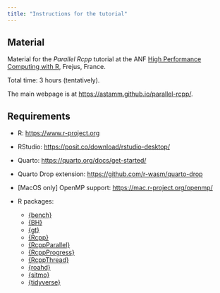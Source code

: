 ```yaml
---
title: "Instructions for the tutorial"
---
```


## Material

Material for the *Parallel Rcpp* tutorial at the ANF [High Performance Computing
with R](https://indico.mathrice.fr/event/536/), Frejus, France. 

Total time: 3 hours (tentatively).

The main webpage is at <https://astamm.github.io/parallel-rcpp/>.

## Requirements

- R: <https://www.r-project.org>
- RStudio: <https://posit.co/download/rstudio-desktop/>
- Quarto: <https://quarto.org/docs/get-started/>
- Quarto Drop extension: <https://github.com/r-wasm/quarto-drop>
- [MacOS only] OpenMP support: <https://mac.r-project.org/openmp/>
- R packages: 

    - [{bench}](https://bench.r-lib.org/)
    - [{BH}](https://dirk.eddelbuettel.com/code/bh.html)
    - [{gt}](https://gt.rstudio.com/)
    - [{Rcpp}](https://dirk.eddelbuettel.com/code/rcpp.html)
    - [{RcppParallel}](https://rcppcore.github.io/RcppParallel/)
    - [{RcppProgress}](https://github.com/kforner/rcpp_progress)
    - [{RcppThread}](https://github.com/tnagler/RcppThread)
    - [{roahd}](https://astamm.github.io/roahd/)
    - [{sitmo}](http://thecoatlessprofessor.com/projects/sitmo/)
    - [{tidyverse}](https://www.tidyverse.org)

